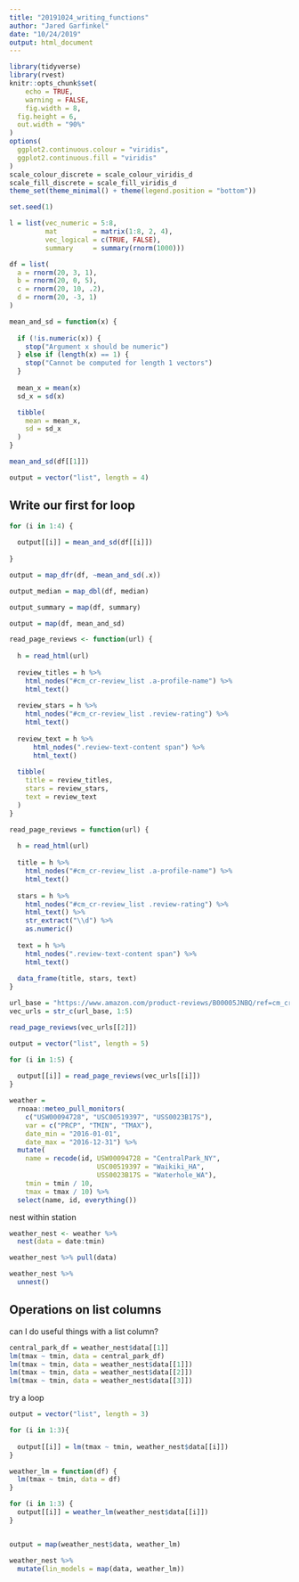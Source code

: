 ```yaml
---
title: "20191024_writing_functions"
author: "Jared Garfinkel"
date: "10/24/2019"
output: html_document
---
```


```r
library(tidyverse)
library(rvest)
knitr::opts_chunk$set(
	echo = TRUE,
	warning = FALSE,
	fig.width = 8, 
  fig.height = 6,
  out.width = "90%"
)
options(
  ggplot2.continuous.colour = "viridis",
  ggplot2.continuous.fill = "viridis"
)
scale_colour_discrete = scale_colour_viridis_d
scale_fill_discrete = scale_fill_viridis_d
theme_set(theme_minimal() + theme(legend.position = "bottom"))
```

```r
set.seed(1)

l = list(vec_numeric = 5:8,
         mat         = matrix(1:8, 2, 4),
         vec_logical = c(TRUE, FALSE),
         summary     = summary(rnorm(1000)))
```

```r
df = list(
  a = rnorm(20, 3, 1),
  b = rnorm(20, 0, 5),
  c = rnorm(20, 10, .2),
  d = rnorm(20, -3, 1)
)
```

```r
mean_and_sd = function(x) {
  
  if (!is.numeric(x)) {
    stop("Argument x should be numeric")
  } else if (length(x) == 1) {
    stop("Cannot be computed for length 1 vectors")
  }
  
  mean_x = mean(x)
  sd_x = sd(x)

  tibble(
    mean = mean_x, 
    sd = sd_x
  )
}
```

```r
mean_and_sd(df[[1]])
```

```r
output = vector("list", length = 4)
```

## Write our first for loop

```r
for (i in 1:4) {
  
  output[[i]] = mean_and_sd(df[[i]])
  
}

output = map_dfr(df, ~mean_and_sd(.x))

output_median = map_dbl(df, median)

output_summary = map(df, summary)
```

```r
output = map(df, mean_and_sd)
```

```r
read_page_reviews <- function(url) {
  
  h = read_html(url)
  
  review_titles = h %>%
    html_nodes("#cm_cr-review_list .a-profile-name") %>%
    html_text()
  
  review_stars = h %>%
    html_nodes("#cm_cr-review_list .review-rating") %>%
    html_text()
  
  review_text = h %>%
      html_nodes(".review-text-content span") %>%
      html_text()
  
  tibble(
    title = review_titles,
    stars = review_stars,
    text = review_text
  )
}
```


```r
read_page_reviews = function(url) {
  
  h = read_html(url)
  
  title = h %>%
    html_nodes("#cm_cr-review_list .a-profile-name") %>%
    html_text()
  
  stars = h %>%
    html_nodes("#cm_cr-review_list .review-rating") %>%
    html_text() %>%
    str_extract("\\d") %>%
    as.numeric()
  
  text = h %>%
    html_nodes(".review-text-content span") %>%
    html_text()
  
  data_frame(title, stars, text)
}
```


```r
url_base = "https://www.amazon.com/product-reviews/B00005JNBQ/ref=cm_cr_arp_d_viewopt_rvwer?ie=UTF8&reviewerType=avp_only_reviews&sortBy=recent&pageNumber="
vec_urls = str_c(url_base, 1:5)

read_page_reviews(vec_urls[[2]])
```

```r
output = vector("list", length = 5)

for (i in 1:5) {
  
  output[[i]] = read_page_reviews(vec_urls[[i]])
}
```
```r
weather = 
  rnoaa::meteo_pull_monitors(
    c("USW00094728", "USC00519397", "USS0023B17S"),
    var = c("PRCP", "TMIN", "TMAX"), 
    date_min = "2016-01-01",
    date_max = "2016-12-31") %>%
  mutate(
    name = recode(id, USW00094728 = "CentralPark_NY", 
                      USC00519397 = "Waikiki_HA",
                      USS0023B17S = "Waterhole_WA"),
    tmin = tmin / 10,
    tmax = tmax / 10) %>%
  select(name, id, everything())
```

nest within station

```r
weather_nest <- weather %>% 
  nest(data = date:tmin)
```

```r
weather_nest %>% pull(data)

weather_nest %>% 
  unnest()
```
## Operations on list columns

can I do useful things with a list column?
```r
central_park_df = weather_nest$data[[1]]
lm(tmax ~ tmin, data = central_park_df)
lm(tmax ~ tmin, data = weather_nest$data[[1]])
lm(tmax ~ tmin, data = weather_nest$data[[2]])
lm(tmax ~ tmin, data = weather_nest$data[[3]])

```
try a loop
```r
output = vector("list", length = 3)

for (i in 1:3){
  
  output[[i]] = lm(tmax ~ tmin, weather_nest$data[[i]])
}
```

```r
weather_lm = function(df) {
  lm(tmax ~ tmin, data = df)
}
```

```r
for (i in 1:3) {
  output[[i]] = weather_lm(weather_nest$data[[i]])
}


output = map(weather_nest$data, weather_lm)
```

```r
weather_nest %>% 
  mutate(lin_models = map(data, weather_lm))
```

